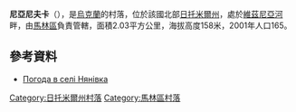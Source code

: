 {{coord|50|41|0|N|29|7|37|E|scale:30000|display=title}}

'''尼亞尼夫卡'''（{{lang-uk|Нянівка}}），是[[烏克蘭|烏克蘭]]的村落，位於該國北部[[日托米爾州|日托米爾州]]，處於[[維茲尼亞河|維茲尼亞河]]畔，由[[馬林區|馬林區]]負責管轄，面積2.03平方公里，海拔高度158米，2001年人口165。

==參考資料==
* [http://weather.in.ua/ua/zhitomirskaja/18368 Погода в селі Нянівка] {{Wayback|url=http://weather.in.ua/ua/zhitomirskaja/18368 |date=20111219132606 }}

{{DEFAULTSORT:Нянівка}}
[[Category:日托米爾州村落|Category:日托米爾州村落]]
[[Category:馬林區村落|Category:馬林區村落]]


{{Zhytomyr-geo-stub}}